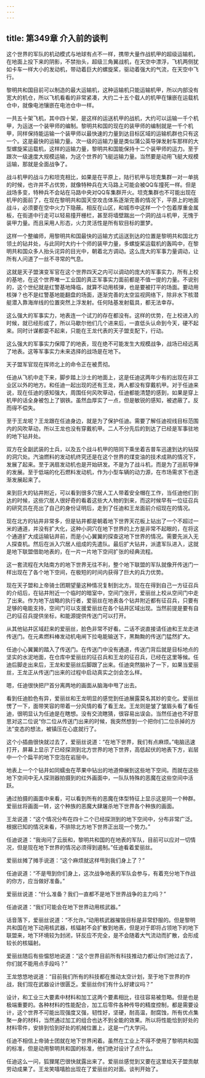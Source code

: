 ```yaml
---
---
---
```

title: 第349章 介入前的谈判
---



这个世界的军队的机动模式与地球有点不一样，携带大量作战机甲的超级运输机，在地面上投下来的阴影，不禁抬头，超级三角翼战机，在天空中漂浮，飞机两侧犹如卡车一样大小的发动机，带动着巨大的螺旋桨，驱动着强大的气流，在天空中飞行。

黎明共和国目前可以制造的最大运输机，这种运输机只能运输机甲，所以内部没有宽大的机仓，所以飞机看看的非常紧凑，大约二十五个载人的机甲在镶嵌在运载机仓中，就像电池镶嵌在电池仓中一样。

一共五十架飞机，其中四十架，是这样的运送机甲的战机，大约可以运输一千个机甲，为运送一个装甲师的编制。黎明共和国的现在的装甲师的编制就是一千个机甲，同样保持能运输一个装甲师以最快速的力量到达目标区域的运输机群也只有这一个。这是最快的运输力量。次一级的运输力量是类似蒲公英导弹发射车那样的大型螺旋桨运载机，这样的运输力量，黎明共和国能保持十二个装甲师的运力。至于跟次一级速度大规模运输，为这个世界的飞艇运输力量。当然要是动用飞艇大规模运输，那就是全面战争了。

战斗机甲的战斗力和坦克相比，如果是在平原上，陆行机甲与坦克集群一对一单挑的时候，也许并不占优势，就像特种兵在大马路上可能会被QQ车撞死一样。但是战场多变，特种兵不会站在马路中央对QQ车集群开火。坦克集群也不可能出现在机甲的面前了，在现在黎明共和国天空攻击体系逐渐完善的情况下，平原上的地面战斗，必须要在空中火力下隐蔽。相反在山区，和城市中这样一个个包着厚重金属板，在街道中行走可以轻易撞开栅栏，甚至将墙壁踹出一个洞的战斗机甲，无愧于装甲力量。而且采用人形态，火力灵活性是所有软目标的噩梦。

这样一个整编师，用黎明共和国最快的运输方式运送到达的位置是黎明共和国北方领土的钻井处，与此同时大约十个师的装甲力量，多螺旋桨运载机的轰鸣中，在黎明共和国众多人抬头诧异的目光中，朝着北方调动。这么庞大的军事力量调动，让所有人问道了一丝不寻常的气息。

这就是天子盟演变军官在这个世界四天之内可以调动的庞大的军事实力，所有上校的基地，在这个世界唯一工业国的真正军事实力面前都是不值一提的力量。不说别的，这个世纪就是红警基地降临，就算不动用核弹，也是要被打平的场面。要动用核弹？也不是红警基地能翻盘的场面，逐渐完善的太空监视网络下，除非水下核潜艇潜入靠海岸线的位置突然上浮发射。任何陆基发射载具，都无法幸存。

这么强大的军事实力，地表连一个试刀的存在都没有。这样的优势，在上校进入的时候，就已经形成了，所以马歇尔他们几个进来后，一直低头认命到今天，硬不起来。同时计谋都耍不起来，只能在王龙代表的天子盟支配下，行动。

这么强大的军事实力保障了的地表，现在绝不可能发生大规模战争，战场已经远离了地表。这等军事实力未来选择的战场是在地下。

天子盟军官现在挥师北上的命令正在被贯彻。

任迪从飞机中走下来，脚步踏上沙土的地面上，这是任迪这两年少有的出现在非工业区以外的地方。和任迪一起出现的还有王龙，两人都没有穿戴机甲。对于任迪来说，现在任迪的感知强大，周围任何风吹草动，任迪都能清楚的感到，如果是穿上机甲的话全身被包上了钢铁。虽然血厚实了一点，但是敏锐的感知，被遮蔽了。反而得不偿失。

至于王龙呢？王龙跟在任迪身边，就是为了保护任迪。需要了解任迪视线目标范围内的风吹草动，所以王龙也没有穿戴机甲。二人不分先后的到达了已经是军事驻地的地下钻井处。

双方在全副武装的士兵，以及五个战斗机甲的陪同下乘坐着吉普车迅速到达的钻探的洞穴处。汽油燃料的发动机终究还是在这个世界的煤变油的技术成熟的情况下，发展了起来。至于涡扇发动机也是开始研发。不是为了战斗机，而是为了巡航导弹的发展。至于低端的化石燃料发动机，作为小型车辆的动力源，在市场需求下也逐渐发展起来了。

来到巨大的钻井附近，可以看到很多穴居人工人带着安全帽在工作，当任迪他们到达的时候，这些穴居人很好奇的看着这些大人物的到来，而这时候早有一位征召兵的研究员在亮出了自己的身份证明后，走到了任迪和王龙面前介绍现在的情况。

现在北方的钻井非常多，但是钻井都是朝着地下世界天花板上钻出了一个不超过一米的通道，并没有扩大化，这种小洞穴在地下世界的上方是非常不起眼的，在将这个通道扩大成运输钻井前，而是小心翼翼的探查这地下世界的情况。需要先派入无人探查机。然后在派入穴居人组成的先遣队。最后扩大钻井，派遣军队进入，这就是地下联盟借助地表的，在一片一片地下空间扩张的经典流程。

这一套流程在大陆南方的地下世界无往不利，整个地下联盟的军队就像开传送门一样出现在了各个地下空间，在极短的时间内获得了巨大的兵力优势。

现在天子盟和上帝骑士团期望量这种情况复制到北方。现在在得到自己一方征召兵的介绍后，在钻井附近一个临时的暗室中，空间门张开，爱丽丝上校从空间门中走了出来。作为地下战略的执行者，爱丽丝在地表各个钻井附近都有征召兵，只要有足够的电能支持，空间门可以支援爱丽丝在各个钻井区域出现。当然前提是要有自己的征召兵提供坐标，和能源提供传送门可以打开。

从其他钻井区域赶来的爱丽丝，脸色非常不好看。二话不说直接请任迪和王龙走进传送门。在元素燃料棒发动机电闸下拉电能输送下，黑黝黝的传送门猛然扩大。

任迪小心翼翼的踏入了传送门。在传送门中没有通道，传送门背后就是目标地点的坚实的水泥地面，在仓库中爱丽丝的征召兵和王龙的征召兵，已经在这里等候。任迪后脚走出来后，王龙和爱丽丝后脚跟了出来。任迪突然脑补了一下，如果当爱丽丝，王龙正从传送门出来的过程中启动真实之剑会怎么样。

嗯，任迪很快把尸首分离两地的画面从脑海中甩了出去。

看到任迪脸色有异，爱丽丝和王龙明显的感觉到任迪展露莫名其妙的变化。爱丽丝愣了一下，面带笑容的带着一分风情的看了看王龙。王龙则是皱了皱眉头看了看任迪，很明显认为任迪是在瞎想。没有交流瞎猜，很容易出误会。当然任迪也不好意思对这二位说“你二位从传送门出来的时候，我突然想到一个把你们二位杀掉的方法”变态的想法，被镇压在心底就行了。

这个小插曲很快就过去了，爱丽丝说道：“在地下世界，我们有点麻烦。”电脑迅速打开，屏幕上显示了已经探测到北方世界的地下世界，高低起伏的地表下方，岩层中一个个扁平的地下空泡在岩层中。

地表上一个个钻井如同蠕虫在苹果中钻出的地道伸展到这些地下空间。而就在这些地下空间中无人探测器拍摄到的红外画面中，一队队特殊的恶魔在这些空间中活跃。

通过拍摄的画面中来看，可以看到所有的恶魔在体型特征上显示这是同一个种群。爱丽丝将画面一转，这个种族的恶魔大肆屠杀地下世界各个种族的画面。

王龙说道：“这个情况分布在四十二个已经探测到的地下空间中，分布非常广泛。根据已知的情况来看，不排除北方地下世界正出现一个势力。”

任迪说道：“我询问了云辰和，黎明共和国的在地表的军队，目前可以应对一切情况，但是现在地下世界的情况必须得到遏制。”任迪看着爱丽丝。

爱丽丝摊了摊手说道：“这个麻烦就这样甩到我们身上了？”

任迪说道：“不是甩到你们身上，这次战争地表的军队会参与，有着充分地下作战的你方，应当做好准备。”

爱丽丝说道：“什么准备？我们一直都不是地下世界战争的主力吗？”

任迪说道：“我们可能会在地下世界动用核武器。”

话音落下，爱丽丝说道：“不允许。”动用核武器摧毁目标是非常舒服的。但是黎明共和国在地下动用核武器，核辐射不会扩散到地表，但是对于即将占领地下的地下联盟来，地下环境较为封闭，钚反应不完全，是不会随着大气流动而扩散，会形成较长的核辐射。

爱丽丝随后有些愠怒地说道：“这个世界目前所有科技推动力都让你们抢过去了，你们就不能用点手段吗？”

王龙悠悠地说道：“目前我们所有的科技都在推动太空计划，至于地下世界的作战，我们现在武器设计很匮乏。爱丽丝你们有什么好建议吗？”

设计，和工业三大要素中材料和加工这两个要素相比，往往容易被忽略。但是也是极端重要的。各种材料的性能配合，加工后零件各种传导的精度控制，都是需要设计，这个世界不可能出现强度又强，韧性好，坚硬，耐高温，耐腐蚀，所有优点集聚一身的材料，当然通过加工的组合也达不到全能的效果。所以将性能恰到好处的材料零件，安排到恰到好处的机械位置上，这是一门大学问。

任迪不相信上帝骑士团就在地下世界闲着。虽然在工业上不得不使用了黎明共和国的标准，但是动用黎明共和国的标准，他们绝对设计了点什么。

任迪这么一问，狐狸尾巴很快就露出来了。爱丽丝感觉到又要在这里给天子盟贡献劳动成果了。王龙笑嘻嘻脸出现在了爱丽丝的对面。谈判开始了。